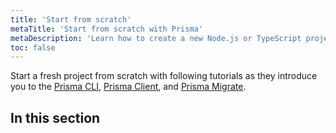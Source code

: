 ```yaml
---
title: 'Start from scratch'
metaTitle: 'Start from scratch with Prisma'
metaDescription: 'Learn how to create a new Node.js or TypeScript project from scratch by connecting Prisma to your database of choice and generating a Prisma Client for database access.'
toc: false
---
```


<TopBlock>

Start a fresh project from scratch with following tutorials as they introduce you to the [Prisma CLI](../../../concepts/components/prisma-cli), [Prisma Client](../../../concepts/components/prisma-client), and [Prisma Migrate](../../../concepts/components/prisma-migrate).

</TopBlock>

## In this section

<Subsections />